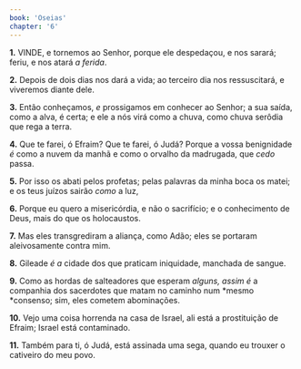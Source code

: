 ```yaml
---
book: 'Oseias'
chapter: '6'
---
```


**1.** VINDE, e tornemos ao Senhor, porque ele despedaçou, e nos sarará; feriu, e nos atará *a ferida*.

**2.** Depois de dois dias nos dará a vida; ao terceiro dia nos ressuscitará, e viveremos diante dele.

**3.** Então conheçamos, *e* prossigamos em conhecer ao Senhor; a sua saída, como a alva, é certa; e ele a nós virá como a chuva, como chuva serôdia que rega a terra.

**4.** Que te farei, ó Efraim? Que te farei, ó Judá? Porque a vossa benignidade *é* como a nuvem da manhã e como o orvalho da madrugada, que *cedo* passa.

**5.** Por isso os abati pelos profetas; pelas palavras da minha boca os matei; e os teus juízos sairão *como* a luz,

**6.** Porque eu quero a misericórdia, e não o sacrifício; e o conhecimento de Deus, mais do que os holocaustos.

**7.** Mas eles transgrediram a aliança, como Adão; eles se portaram aleivosamente contra mim.

**8.** Gileade *é a* cidade dos que praticam iniquidade, manchada de sangue.

**9.** Como as hordas de salteadores que esperam *alguns, assim é* a companhia dos sacerdotes que matam no caminho num *mesmo *consenso; sim, eles cometem abominações.

**10.** Vejo uma coisa horrenda na casa de Israel, ali está a prostituição de Efraim; Israel está contaminado.

**11.** Também para ti, ó Judá, está assinada uma sega, quando eu trouxer o cativeiro do meu povo.